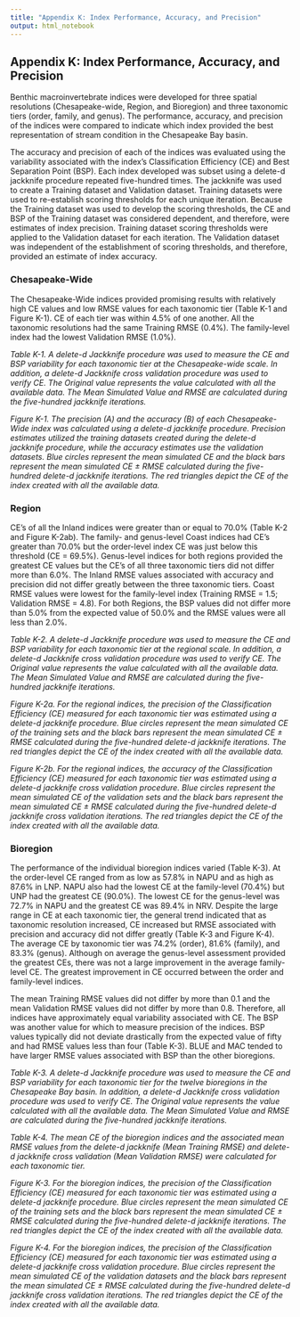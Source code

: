 ```yaml
---
title: "Appendix K: Index Performance, Accuracy, and Precision"
output: html_notebook
---
```


## Appendix K: Index Performance, Accuracy, and Precision

Benthic macroinvertebrate indices were developed for three spatial resolutions (Chesapeake-wide, Region, and Bioregion) and three taxonomic tiers (order, family, and genus). The performance, accuracy, and precision of the indices were compared to indicate which index provided the best representation of stream condition in the Chesapeake Bay basin.

The accuracy and precision of each of the indices was evaluated using the variability associated with the index’s Classification Efficiency (CE) and Best Separation Point (BSP). Each index developed was subset using a delete-d jackknife procedure repeated five-hundred times. The jackknife was used to create a Training dataset and Validation dataset. Training datasets were used to re-establish scoring thresholds for each unique iteration. Because the Training dataset was used to develop the scoring thresholds, the CE and BSP of the Training dataset was considered dependent, and therefore, were estimates of index precision. Training dataset scoring thresholds were applied to the Validation dataset for each iteration. The Validation dataset was independent of the establishment of scoring thresholds, and therefore, provided an estimate of index accuracy.

### Chesapeake-Wide

The Chesapeake-Wide indices provided promising results with relatively high CE values and low RMSE values for each taxonomic tier (Table K-1 and Figure K-1). CE of each tier was within 4.5% of one another. All the taxonomic resolutions had the same Training RMSE (0.4%). The family-level index had the lowest Validation RMSE (1.0%).

_Table K-1. A delete-d Jackknife procedure was used to measure the CE and BSP variability for each taxonomic tier at the Chesapeake-wide scale. In addition, a delete-d Jackknife cross validation procedure was used to verify CE. The Original value represents the value calculated with all the available data. The Mean Simulated Value and RMSE are calculated during the five-hundred jackknife iterations._

_Figure K-1. The precision (A) and the accuracy (B) of each Chesapeake-Wide index was calculated using a delete-d jackknife procedure. Precision estimates utilized the training datasets created during the delete-d jackknife procedure, while the accuracy estimates use the validation datasets. Blue circles represent the mean simulated CE and the black bars represent the mean simulated CE ± RMSE calculated during the five-hundred delete-d jackknife iterations. The red triangles depict the CE of the index created with all the available data._

### Region

CE’s of all the Inland indices were greater than or equal to 70.0% (Table K-2 and Figure K-2ab). The family- and genus-level Coast indices had CE’s greater than 70.0% but the order-level index CE was just below this threshold (CE = 69.5%). Genus-level indices for both regions provided the greatest CE values but the CE’s of all three taxonomic tiers did not differ more than 6.0%. The Inland RMSE values associated with accuracy and precision did not differ greatly between the three taxonomic tiers. Coast RMSE values were lowest for the family-level index (Training RMSE = 1.5; Validation RMSE = 4.8). For both Regions, the BSP values did not differ more than 5.0% from the expected value of 50.0% and the RMSE values were all less than 2.0%.

_Table K-2. A delete-d Jackknife procedure was used to measure the CE and BSP variability for each taxonomic tier at the regional scale. In addition, a delete-d Jackknife cross validation procedure was used to verify CE. The Original value represents the value calculated with all the available data. The Mean Simulated Value and RMSE are calculated during the five-hundred jackknife iterations._

_Figure K-2a. For the regional indices, the precision of the Classification Efficiency (CE) measured for each taxonomic tier was estimated using a delete-d jackknife procedure. Blue circles represent the mean simulated CE of the training sets and the black bars represent the mean simulated CE ± RMSE calculated during the five-hundred delete-d jackknife iterations. The red triangles depict the CE of the index created with all the available data._

_Figure K-2b. For the regional indices, the accuracy of the Classification Efficiency (CE) measured for each taxonomic tier was estimated using a delete-d jackknife cross validation procedure. Blue circles represent the mean simulated CE of the validation sets and the black bars represent the mean simulated CE ± RMSE calculated during the five-hundred delete-d jackknife cross validation iterations. The red triangles depict the CE of the index created with all the available data._

### Bioregion

The performance of the individual bioregion indices varied (Table K-3). At the order-level CE ranged from as low as 57.8% in NAPU and as high as 87.6% in LNP. NAPU also had the lowest CE at the family-level (70.4%) but UNP had the greatest CE (90.0%). The lowest CE for the genus-level was 72.7% in NAPU and the greatest CE was 89.4% in NRV. Despite the large range in CE at each taxonomic tier, the general trend indicated that as taxonomic resolution increased, CE increased but RMSE associated with precision and accuracy did not differ greatly (Table K-3 and Figure K-4). The average CE by taxonomic tier was 74.2% (order), 81.6% (family), and 83.3% (genus). Although on average the genus-level assessment provided the greatest CEs, there was not a large improvement in the average family-level CE. The greatest improvement in CE occurred between the order and family-level indices.

The mean Training RMSE values did not differ by more than 0.1 and the mean Validation RMSE values did not differ by more than 0.8. Therefore, all indices have approximately equal variability associated with CE. The BSP was another value for which to measure precision of the indices. BSP values typically did not deviate drastically from the expected value of fifty and had RMSE values less than four (Table K-3). BLUE and MAC tended to have larger RMSE values associated with BSP than the other bioregions.

_Table K-3. A delete-d Jackknife procedure was used to measure the CE and BSP variability for each taxonomic tier for the twelve bioregions in the Chesapeake Bay basin. In addition, a delete-d Jackknife cross validation procedure was used to verify CE. The Original value represents the value calculated with all the available data. The Mean Simulated Value and RMSE are calculated during the five-hundred jackknife iterations._

_Table K-4. The mean CE of the bioregion indices and the associated mean RMSE values from the delete-d jackknife (Mean Training RMSE) and delete-d jackknife cross validation (Mean Validation RMSE) were calculated for each taxonomic tier._

_Figure K-3. For the bioregion indices, the precision of the Classification Efficiency (CE) measured for each taxonomic tier was estimated using a delete-d jackknife procedure. Blue circles represent the mean simulated CE of the training sets and the black bars represent the mean simulated CE ± RMSE calculated during the five-hundred delete-d jackknife iterations. The red triangles depict the CE of the index created with all the available data._

_Figure K-4. For the bioregion indices, the precision of the Classification Efficiency (CE) measured for each taxonomic tier was estimated using a delete-d jackknife cross validation procedure. Blue circles represent the mean simulated CE of the validation datasets and the black bars represent the mean simulated CE ± RMSE calculated during the five-hundred delete-d jackknife cross validation iterations. The red triangles depict the CE of the index created with all the available data._

